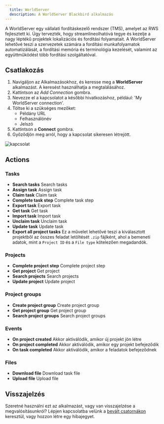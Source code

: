 ```yaml
---
  title: WorldServer
  description: A WorldServer Blackbird alkalmazás
---
```


<LinkCard title="Megtekintés a Githubon" target="_blank" href="https://github.com/bb-io/WorldServer" icon="github" />

A WorldServer egy vállalati fordításkezelő rendszer (TMS), amelyet az RWS fejlesztett ki. Úgy tervezték, hogy streamlineolhatóvá tegye és kezelje a nagy léptékű projektek lokalizációs és fordítási folyamatait. A WorldServer lehetővé teszi a szervezetek számára a fordítási munkafolyamatok automatizálását, a fordítási memória és terminológia kezelését, valamint az együttműködést több fordítási szolgáltatóval.

## Csatlakozás

1. Navigáljon az Alkalmazásokhoz, és keresse meg a **WorldServer** alkalmazást. A keresést használhatja a megtalálásához.
2. Kattintson az _Add Connection_ gombra.
3. Nevezze el a kapcsolatot a későbbi hivatkozáshoz, például: 'My WorldServer connection'.
4. Töltse ki a szükséges mezőket: 
	- Példány URL
	- Felhasználónév
	- Jelszó
5. Kattintson a **Connect** gombra.
6. Győződjön meg arról, hogy a kapcsolat sikeresen létrejött.

![kapcsolat](https://raw.githubusercontent.com/bb-io/WorldServer/develop/./image/README/connecting.png)

## Actions

### Tasks

- **Search tasks** Search tasks
- **Assign task** Assign task
- **Claim task** Claim task
- **Complete task step** Complete task step
- **Export task** Export task
- **Get task** Get task
- **Import task** Import task
- **Unclaim task** Unclaim task
- **Update task** Update task
- **Export all project tasks** Ez a művelet lehetővé teszi a kiválasztott projektből az összes feladat letöltését `.zip` fájlként, ahol a bemeneti adatok, mint a `Project ID` és a `File type` kötelezően megadandók.

### Projects

- **Complete project step** Complete project step
- **Get project** Get project
- **Search projects** Search projects
- **Update project** Update project

### Project groups

- **Create project group** Create project group
- **Get project group** Get project group
- **Search project groups** Search project groups

### Events
- **On project created**  Akkor aktiválódik, amikor új projekt jön létre
- **On project completed** Akkor aktiválódik, amikor egy projekt befejeződik
- **On task completed** Akkor aktiválódik, amikor a feladatok befejeződnek

### Files

- **Download file** Download task file
- **Upload file** Upload file

## Visszajelzés

Szeretné használni ezt az alkalmazást, vagy van visszajelzése a megvalósításunkról? Lépjen kapcsolatba velünk a [bevált csatornákon](https://www.blackbird.io/) keresztül, vagy hozzon létre egy hibajegyet.